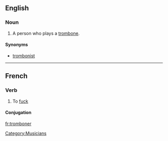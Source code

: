 ==English==

===Noun===
{{en-noun}}

# {{nonstandard}} A person who plays a [[trombone]].

====Synonyms====
* [[trombonist]] {{qualifier|standard}}

[[Category:Musicians]]

----

==French==

===Verb===
{{fr-verb}}

# {{vulgar|slang|lang=fr}} To [[fuck]] {{gloss|of a female, to have sex}}

====Conjugation====
{{fr-conj-er|trombon|avoir}}

[[fr:tromboner]]